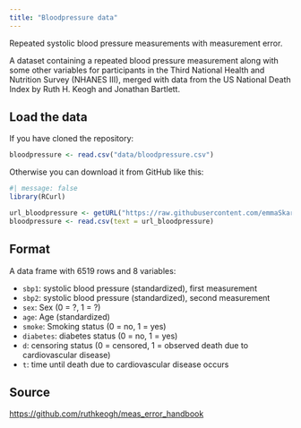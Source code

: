 ```yaml
---
title: "Bloodpressure data"
---
```


Repeated systolic blood pressure measurements with measurement error.

A dataset containing a repeated blood pressure measurement along with some other variables for participants in the Third National Health and Nutrition Survey (NHANES III), merged with data from the US National Death Index by Ruth H. Keogh and Jonathan Bartlett.

## Load the data
If you have cloned the repository:
```r
bloodpressure <- read.csv("data/bloodpressure.csv")
```

Otherwise you can download it from GitHub like this:
```r
#| message: false
library(RCurl)

url_bloodpressure <- getURL("https://raw.githubusercontent.com/emmaSkarstein/Missing-data-and-measurement-error/master/data/bloodpressure.csv")
bloodpressure <- read.csv(text = url_bloodpressure)
```



## Format
A data frame with 6519 rows and 8 variables:

- `sbp1`: systolic blood pressure (standardized), first measurement
- `sbp2`: systolic blood pressure (standardized), second measurement
- `sex`: Sex (0 = ?, 1 = ?)
- `age`: Age (standardized)
- `smoke`: Smoking status (0 = no, 1 = yes)
- `diabetes`: diabetes status (0 = no, 1 = yes)
- `d`: censoring status (0 = censored, 1 = observed death due to cardiovascular disease)
- `t`: time until death due to cardiovascular disease occurs


## Source
<https://github.com/ruthkeogh/meas_error_handbook>
